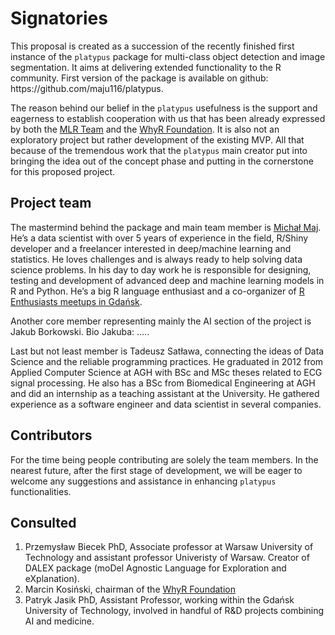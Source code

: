 # Signatories
<!-- 
This section provides the ISC with a view of the support received from the community for a proposal. Acceptance isn't predicated on popularity but community acceptance is important.  Willingness to accept outside input is also a good marker for project delivery. 

An optional section would be for R-Core signatories where changes to R are proposed.
-->

This proposal is created as a succession of the recently finished first instance of the `platypus` package for multi-class object detection and image segmentation. It aims at delivering extended functionality to the R community. First version of the package is available on github: https://github.com/maju116/platypus.

The reason behind our belief in the `platypus` usefulness is the support and eagerness to establish cooperation with us that has been already expressed by both the [MLR Team](https://mlr-org.com/) and the [WhyR Foundation](http://whyr.pl/foundation/). It is also not an exploratory project but rather development of the existing MVP. All that because of the tremendous work that the `platypus` main creator put into bringing the idea out of the concept phase and putting in the cornerstone for this proposed project.


## Project team
<!-- 
Who are the people responsible for actually delivering the project if the proposal gets accepted and are already signed up and rearing to go?
-->
The mastermind behind the package and main team member is [Michał Maj](https://www.linkedin.com/in/michal-maj116/). He's a data scientist with over 5 years of experience in the field, R/Shiny developer and a freelancer interested in deep/machine learning and statistics. He loves challenges and is always ready to help solving data science problems. In his day to day work he is responsible for designing, testing and development of advanced deep and machine learning models in R and Python. He's a big R language enthusiast and a co-organizer of [R Enthusiasts meetups in Gdańsk](https://www.meetup.com/Trojmiejska-Grupa-Entuzjastow-R/). 

Another core member representing mainly the AI section of the project is Jakub Borkowski. Bio Jakuba: .....

Last but not least member is Tadeusz Satława, connecting the ideas of Data Science and the reliable programming practices. He graduated in 2012 from Applied Computer Science at AGH with BSc and MSc theses related to ECG signal processing. He also has a BSc from Biomedical Engineering at AGH and did an internship as a teaching assistant at the University. He gathered experience as a software engineer and data scientist in several companies.


## Contributors
<!-- 
Who are the people who have actively helped with this proposal but won't necessarily be on the core project team later?
-->
For the time being people contributing are solely the team members. In the nearest future, after the first stage of development, we will be eager to welcome any suggestions and assistance in enhancing `platypus` functionalities. 

## Consulted
<!-- 
Who has been given the opportunity to provide feedback on the proposal? This should include any R Consortium & ISC members who the proposal has been discussed with.
-->

 1. Przemysław Biecek PhD, Associate professor at Warsaw University of Technology and assistant professor Univeristy of Warsaw. Creator of DALEX package (moDel Agnostic Language for Exploration and eXplanation).
 2. Marcin Kosiński, chairman of the [WhyR Foundation](http://whyr.pl/foundation/)
 3. Patryk Jasik PhD, Assistant Professor, working within the Gdańsk University of Technology, involved in handful of R&D projects combining AI and medicine.


